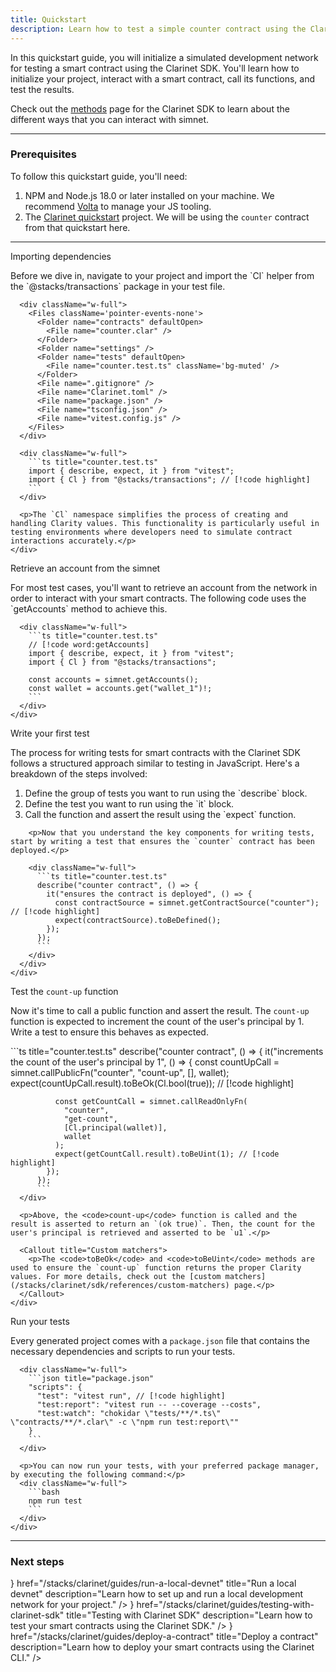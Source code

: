 ```yaml
---
title: Quickstart
description: Learn how to test a simple counter contract using the Clarinet SDK.
---
```



In this quickstart guide, you will initialize a simulated development network for testing a smart contract using the Clarinet SDK. You'll learn how to initialize your project, interact with a smart contract, call its functions, and test the results.

Check out the [methods](/stacks/clarinet/sdk/references/methods) page for the Clarinet SDK to learn about the different ways that you can interact with simnet.

---

### Prerequisites

To follow this quickstart guide, you'll need: 

1. NPM and Node.js 18.0 or later installed on your machine. We recommend [Volta](https://volta.sh/) to manage your JS tooling.
2. The [Clarinet quickstart](/stacks/clarinet/quickstart) project. We will be using the `counter` contract from that quickstart here.

---

<div className='steps space-y-10'>
  <Step>
    <div className="flex flex-col space-y-3">
      <div className="w-full">
        <p className='text-lg font-bold m-0 dark:text-primary-foreground'>Importing dependencies</p>
        <div className='flex flex-col space-y-0'>
          <p>Before we dive in, navigate to your project and import the `Cl` helper from the `@stacks/transactions` package in your test file.</p>
        </div>
      </div>

      <div className="w-full">
        <Files className='pointer-events-none'>
          <Folder name="contracts" defaultOpen>
            <File name="counter.clar" />
          </Folder>
          <Folder name="settings" />
          <Folder name="tests" defaultOpen>
            <File name="counter.test.ts" className='bg-muted' />
          </Folder>
          <File name=".gitignore" />
          <File name="Clarinet.toml" />
          <File name="package.json" />
          <File name="tsconfig.json" />
          <File name="vitest.config.js" />
        </Files>
      </div>

      <div className="w-full">
        ```ts title="counter.test.ts"
        import { describe, expect, it } from "vitest";
        import { Cl } from "@stacks/transactions"; // [!code highlight]
        ```
      </div>

      <p>The `Cl` namespace simplifies the process of creating and handling Clarity values. This functionality is particularly useful in testing environments where developers need to simulate contract interactions accurately.</p>
    </div>
  </Step>

  <Step>
    <div className="flex flex-col space-y-3">
      <div className="w-full">
        <p className='text-lg font-bold m-0 dark:text-primary-foreground'>Retrieve an account from the simnet</p>
        <p>For most test cases, you'll want to retrieve an account from the network in order to interact with your smart contracts. The following code uses the `getAccounts` method to achieve this.</p>
      </div>

      <div className="w-full">
        ```ts title="counter.test.ts"
        // [!code word:getAccounts]
        import { describe, expect, it } from "vitest";
        import { Cl } from "@stacks/transactions";

        const accounts = simnet.getAccounts();
        const wallet = accounts.get("wallet_1")!;
        ```
      </div>
    </div>
  </Step>

  <Step>
    <div className="flex flex-col space-y-3">
      <div className="w-full">
        <p className='text-lg font-bold m-0 dark:text-primary-foreground'>Write your first test</p>
        <div className='flex flex-col space-y-0'>
          <p>The process for writing tests for smart contracts with the Clarinet SDK follows a structured approach similar to testing in JavaScript. Here's a breakdown of the steps involved:</p>
          <ol>
            <li>Define the group of tests you want to run using the `describe` block.</li>
            <li>Define the test you want to run using the `it` block.</li>
            <li>Call the function and assert the result using the `expect` function.</li>
          </ol>
        </div>

        <p>Now that you understand the key components for writing tests, start by writing a test that ensures the `counter` contract has been deployed.</p>
        
        <div className="w-full">
          ```ts title="counter.test.ts"
          describe("counter contract", () => {
            it("ensures the contract is deployed", () => {
              const contractSource = simnet.getContractSource("counter"); // [!code highlight]
              expect(contractSource).toBeDefined();
            });
          });
          ```
        </div>
      </div>
    </div>
  </Step>

  <Step>
    <div className="flex flex-col space-y-3">
      <div className="w-full">
        <p className='text-lg font-bold m-0 dark:text-primary-foreground'>Test the <code className='text-lg'>count-up</code> function</p>
        <div className='flex flex-col space-y-0'>
          <p>Now it's time to call a public function and assert the result. The <code>count-up</code> function is expected to increment the count of the user's principal by 1. Write a test to ensure this behaves as expected.</p>
        </div>
      </div>
      <div className="w-full">
        ```ts title="counter.test.ts"
          describe("counter contract", () => {
            it("increments the count of the user's principal by 1", () => {
              const countUpCall = simnet.callPublicFn("counter", "count-up", [], wallet);
              expect(countUpCall.result).toBeOk(Cl.bool(true)); // [!code highlight]
              
              const getCountCall = simnet.callReadOnlyFn(
                "counter",
                "get-count",
                [Cl.principal(wallet)],
                wallet
              );
              expect(getCountCall.result).toBeUint(1); // [!code highlight]
            });
          });
          ```
      </div>

      <p>Above, the <code>count-up</code> function is called and the result is asserted to return an `(ok true)`. Then, the count for the user's principal is retrieved and asserted to be `u1`.</p>
    
      <Callout title="Custom matchers">
        <p>The <code>toBeOk</code> and <code>toBeUint</code> methods are used to ensure the `count-up` function returns the proper Clarity values. For more details, check out the [custom matchers](/stacks/clarinet/sdk/references/custom-matchers) page.</p>
      </Callout>
    </div>
  </Step>

  <Step>
    <div className="flex flex-col space-y-3">
      <div className="w-full">
        <p className='text-lg font-bold m-0 dark:text-primary-foreground'>Run your tests</p>
        <div className='flex flex-col space-y-0'>
          <p>Every generated project comes with a <code>package.json</code> file that contains the necessary dependencies and scripts to run your tests.</p>
        </div>
      </div>

      <div className="w-full">
        ```json title="package.json"
        "scripts": {
          "test": "vitest run", // [!code highlight]
          "test:report": "vitest run -- --coverage --costs",
          "test:watch": "chokidar \"tests/**/*.ts\" \"contracts/**/*.clar\" -c \"npm run test:report\""
        }
        ```
      </div>

      <p>You can now run your tests, with your preferred package manager, by executing the following command:</p>
      <div className="w-full">
        ```bash
        npm run test
        ```
      </div>
    </div>
  </Step>
</div>

---

### Next steps

<Cards>
  <Card
    icon={<Code className='text-primary' />}
    href="/stacks/clarinet/guides/run-a-local-devnet"
    title="Run a local devnet"
    description="Learn how to set up and run a local development network for your project."
  />
  <Card
    icon={<Code className='text-primary' />}
    href="/stacks/clarinet/guides/testing-with-clarinet-sdk"
    title="Testing with Clarinet SDK"
    description="Learn how to test your smart contracts using the Clarinet SDK."
  />
  <Card
    icon={<Terminal className='text-primary' />}
    href="/stacks/clarinet/guides/deploy-a-contract"
    title="Deploy a contract"
    description="Learn how to deploy your smart contracts using the Clarinet CLI."
  />
</Cards>